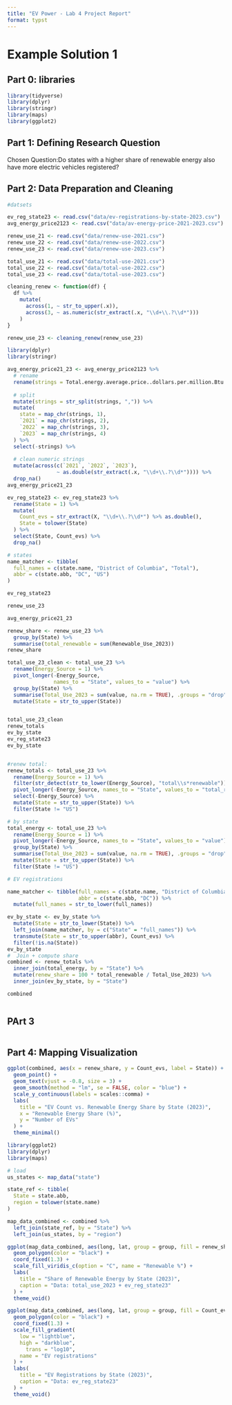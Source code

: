 ```yaml
---
title: "EV Power - Lab 4 Project Report"
format: typst
---
```


# Example Solution 1

## **Part 0: libraries**

```r

library(tidyverse)
library(dplyr)
library(stringr)
library(maps)
library(ggplot2)

```

## **Part 1:** **Defining Research Question**

Chosen Question:Do states with a higher share of renewable energy also have more electric vehicles registered?

## **Part 2: Data Preparation and Cleaning**
```r
#datsets

ev_reg_state23 <- read.csv("data/ev-registrations-by-state-2023.csv")
avg_energy_price2123 <- read.csv("data/av-energy-price-2021-2023.csv")

renew_use_21 <- read.csv("data/renew-use-2021.csv")
renew_use_22 <- read.csv("data/renew-use-2022.csv")
renew_use_23 <- read.csv("data/renew-use-2023.csv")

total_use_21 <- read.csv("data/total-use-2021.csv")
total_use_22 <- read.csv("data/total-use-2022.csv")
total_use_23 <- read.csv("data/total-use-2023.csv")

cleaning_renew <- function(df) {
  df %>%
    mutate(
      across(1, ~ str_to_upper(.x)),
      across(3, ~ as.numeric(str_extract(.x, "\\d+\\.?\\d*")))
    )
}

renew_use_23 <- cleaning_renew(renew_use_23)

library(dplyr)
library(stringr)

avg_energy_price21_23 <- avg_energy_price2123 %>%
  # rename 
  rename(strings = Total.energy.average.price..dollars.per.million.Btu...) %>%
  
  # split 
  mutate(strings = str_split(strings, ",")) %>%
  mutate(
    state = map_chr(strings, 1),
    `2021` = map_chr(strings, 2),
    `2022` = map_chr(strings, 3),
    `2023` = map_chr(strings, 4)
  ) %>%
  select(-strings) %>%
  
  # clean numeric strings
  mutate(across(c(`2021`, `2022`, `2023`),
                ~ as.double(str_extract(.x, "\\d+\\.?\\d*")))) %>%
  drop_na()
avg_energy_price21_23

ev_reg_state23 <- ev_reg_state23 %>%
  rename(State = 1) %>% 
  mutate(
    Count_evs = str_extract(X, "\\d+\\.?\\d*") %>% as.double(),
    State = tolower(State)
  ) %>%
  select(State, Count_evs) %>%
  drop_na()

# states
name_matcher <- tibble(
  full_names = c(state.name, "District of Columbia", "Total"),
  abbr = c(state.abb, "DC", "US")
)

ev_reg_state23

renew_use_23

avg_energy_price21_23

renew_share <- renew_use_23 %>%
  group_by(State) %>%
  summarise(total_renewable = sum(Renewable_Use_2023))
renew_share

total_use_23_clean <- total_use_23 %>%
  rename(Energy_Source = 1) %>%                   
  pivot_longer(-Energy_Source,                  
               names_to = "State", values_to = "value") %>%
  group_by(State) %>%
  summarise(Total_Use_2023 = sum(value, na.rm = TRUE), .groups = "drop") %>%
  mutate(State = str_to_upper(State))


total_use_23_clean
renew_totals
ev_by_state
ev_reg_state23
ev_by_state



```



```r

#renew total:
renew_totals <- total_use_23 %>%
  rename(Energy_Source = 1) %>%
  filter(str_detect(str_to_lower(Energy_Source), "total\\s*renewable")) %>%
  pivot_longer(-Energy_Source, names_to = "State", values_to = "total_renewable") %>%
  select(-Energy_Source) %>%
  mutate(State = str_to_upper(State)) %>%
  filter(State != "US")

# by state
total_energy <- total_use_23 %>%      
  rename(Energy_Source = 1) %>%
  pivot_longer(-Energy_Source, names_to = "State", values_to = "value") %>%
  group_by(State) %>%
  summarise(Total_Use_2023 = sum(value, na.rm = TRUE), .groups = "drop") %>%
  mutate(State = str_to_upper(State)) %>%
  filter(State != "US")

# EV registrations 

name_matcher <- tibble(full_names = c(state.name, "District of Columbia"),
                       abbr = c(state.abb, "DC")) %>% 
  mutate(full_names = str_to_lower(full_names))

ev_by_state <- ev_by_state %>%
  mutate(State = str_to_lower(State)) %>%
  left_join(name_matcher, by = c("State" = "full_names")) %>%
  transmute(State = str_to_upper(abbr), Count_evs) %>%
  filter(!is.na(State))
ev_by_state
#  Join + compute share
combined <- renew_totals %>%
  inner_join(total_energy, by = "State") %>%
  mutate(renew_share = 100 * total_renewable / Total_Use_2023) %>%
  inner_join(ev_by_state, by = "State")

combined



```

## PArt 3

```r




```

## **Part 4: Mapping Visualization**


```r


ggplot(combined, aes(x = renew_share, y = Count_evs, label = State)) +
  geom_point() +
  geom_text(vjust = -0.8, size = 3) +
  geom_smooth(method = "lm", se = FALSE, color = "blue") +
  scale_y_continuous(labels = scales::comma) +
  labs(
    title = "EV Count vs. Renewable Energy Share by State (2023)",
    x = "Renewable Energy Share (%)",
    y = "Number of EVs"
  ) +
  theme_minimal()

library(ggplot2)
library(dplyr)
library(maps)

# load
us_states <- map_data("state")

state_ref <- tibble(
  State = state.abb,
  region = tolower(state.name)
)

map_data_combined <- combined %>%
  left_join(state_ref, by = "State") %>%
  left_join(us_states, by = "region")

ggplot(map_data_combined, aes(long, lat, group = group, fill = renew_share)) +
  geom_polygon(color = "black") +
  coord_fixed(1.3) +
  scale_fill_viridis_c(option = "C", name = "Renewable %") +
  labs(
    title = "Share of Renewable Energy by State (2023)",
    caption = "Data: total_use_2023 + ev_reg_state23"
  ) +
  theme_void()

ggplot(map_data_combined, aes(long, lat, group = group, fill = Count_evs)) +
  geom_polygon(color = "black") +
  coord_fixed(1.3) +
  scale_fill_gradient(
    low = "lightblue",
    high = "darkblue",
      trans = "log10",
    name = "EV registrations"
  ) +
  labs(
    title = "EV Registrations by State (2023)",
    caption = "Data: ev_reg_state23"
  ) +
  theme_void()

```
